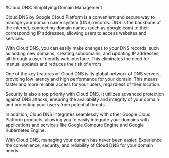 
#Cloud DNS: Simplifying Domain Management

Cloud DNS by Google Cloud Platform is a convenient and secure way to manage your domain name system (DNS) records. DNS is the backbone of the internet, connecting domain names (such as google.com) to their corresponding IP addresses, allowing users to access websites and services.

With Cloud DNS, you can easily make changes to your DNS records, such as adding new domains, creating subdomains, and updating IP addresses, all through a user-friendly web interface. This eliminates the need for manual updates and reduces the risk of errors.

One of the key features of Cloud DNS is its global network of DNS servers, providing low latency and high performance for your domain. This means faster and more reliable access for your users, regardless of their location.

Security is also a top priority with Cloud DNS. It utilizes advanced protection against DNS attacks, ensuring the availability and integrity of your domain and protecting your users from potential threats.

In addition, Cloud DNS integrates seamlessly with other Google Cloud Platform products, allowing you to easily integrate your domains with applications and services like Google Compute Engine and Google Kubernetes Engine.

With Cloud DNS, managing your domain has never been easier. Experience the convenience, security, and reliability of Cloud DNS for your domain needs.